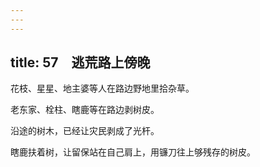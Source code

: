 ```yaml
---
---
---
```

title: 57　逃荒路上傍晚
---




花枝、星星、地主婆等人在路边野地里拾杂草。

老东家、栓柱、瞎鹿等在路边剥树皮。

沿途的树木，已经让灾民剥成了光杆。

瞎鹿扶着树，让留保站在自己肩上，用镰刀往上够残存的树皮。